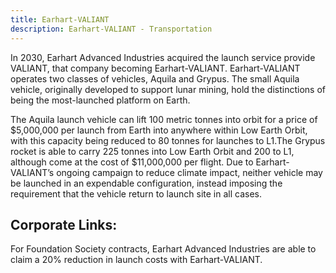 ```yaml
---
title: Earhart-VALIANT
description: Earhart-VALIANT - Transportation
---
```


In 2030, Earhart Advanced Industries acquired the launch service provide VALIANT, that company becoming Earhart-VALIANT. Earhart-VALIANT operates two classes of vehicles, Aquila and Grypus. The small Aquila vehicle, originally developed to support lunar mining, hold the distinctions of being the most-launched platform on Earth.

The Aquila launch vehicle can lift 100 metric tonnes into orbit for a price of $5,000,000 per launch from Earth into anywhere within Low Earth Orbit, with this capacity being reduced to 80 tonnes for launches to L1.The Grypus rocket is able to carry 225 tonnes into Low Earth Orbit and 200 to L1, although come at the cost of $11,000,000 per flight. Due to Earhart-VALIANT’s ongoing campaign to reduce climate impact, neither vehicle may be launched in an expendable configuration, instead imposing the requirement that the vehicle return to launch site in all cases.

## Corporate Links:
For Foundation Society contracts, Earhart Advanced Industries are able to claim a 20% reduction in launch costs with Earhart-VALIANT.

